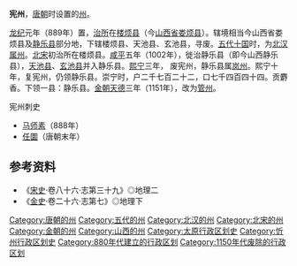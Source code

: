 '''宪州'''，[[唐朝|唐朝]]时设置的[[州|州]]。

[[龍紀|龙纪]]元年（889年）置，[[治所|治所]]在[[楼烦县|楼烦县]]（今[[山西省|山西省]][[娄烦县|娄烦县]]）。辖境相当今山西省娄烦县及[[静乐县|静乐县]]部分地，下辖楼烦县、天池县、玄池县，寻废。[[五代十国|五代十国]]时，为[[北汉州县列表|北汉属州]]。[[北宋|北宋]]初治所在楼烦县。[[咸平|咸平]]五年（1002年），徙治静乐县（即今山西静乐县），[[天池县|天池县]]、[[玄池县|玄池县]]并入静乐县。[[熙宁|熙宁]]三年， 废宪州，静乐县属[[岚州|岚州]]。熙宁十年，复宪州，仍领静乐县。崇宁时，户二千七百二十二，口七千四百四十四。贡麝香。下领一县：静乐县。[[金朝|金朝]][[天德_(金朝)|天德]]三年（1151年），改为[[管州_(唐朝)|管州]]。
;宪州刺史
* [[马师素|马师素]]（888年）
* [[任圜|任圜]]（唐朝末年）
== 参考资料 ==
*《[[宋史|宋史]]·卷八十六·志第三十九》◎地理二
*《[[金史|金史]]·卷二十六·志第七》◎地理下
{{五代行政區劃|nocat}}
{{十國行政區劃|nocat}}
{{北宋行政区划|nocat}}
{{山西行政区划小作品}}
[[Category:唐朝的州|Category:唐朝的州]]
[[Category:五代的州|Category:五代的州]]
[[Category:北汉的州|Category:北汉的州]]
[[Category:北宋的州|Category:北宋的州]]
[[Category:金朝的州|Category:金朝的州]]
[[Category:山西的州|Category:山西的州]]
[[Category:太原行政区划史|Category:太原行政区划史]]
[[Category:忻州行政区划史|Category:忻州行政区划史]]
[[Category:880年代建立的行政区划|Category:880年代建立的行政区划]]
[[Category:1150年代废除的行政区划|Category:1150年代废除的行政区划]]